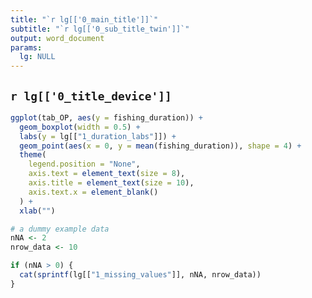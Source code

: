 ```yaml
---
title: "`r lg[['0_main_title']]`"
subtitle: "`r lg[['0_sub_title_twin']]`"
output: word_document
params:
  lg: NULL
---
```


## `r lg[['0_title_device']]`

```r
ggplot(tab_OP, aes(y = fishing_duration)) +
  geom_boxplot(width = 0.5) +
  labs(y = lg[["1_duration_labs"]]) +
  geom_point(aes(x = 0, y = mean(fishing_duration)), shape = 4) +
  theme(
    legend.position = "None",
    axis.text = element_text(size = 8),
    axis.title = element_text(size = 10),
    axis.text.x = element_blank()
  ) +
  xlab("")
```

```r
# a dummy example data
nNA <- 2
nrow_data <- 10

if (nNA > 0) {
  cat(sprintf(lg[["1_missing_values"]], nNA, nrow_data))
}
```

